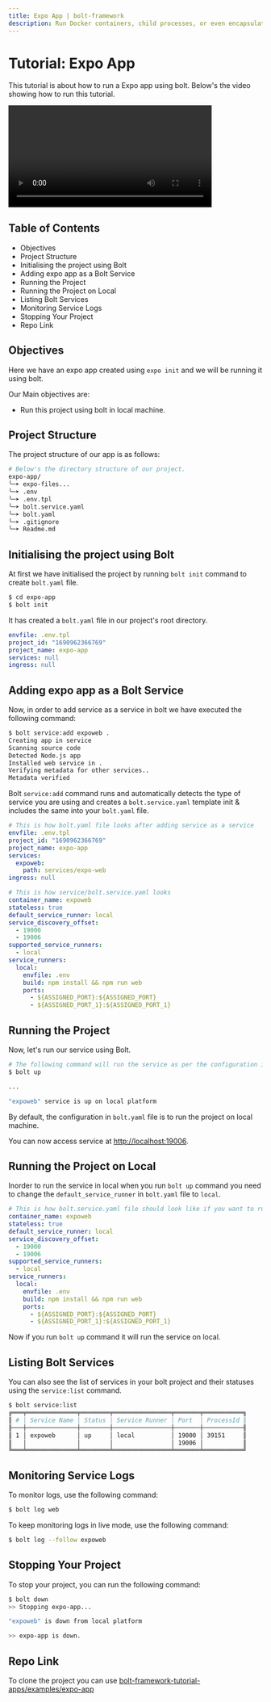 ```yaml
---
title: Expo App | bolt-framework
description: Run Docker containers, child processes, or even encapsulate your entire project within a VM, all under one unified API.
---
```



<Meta title="Tutorials/Expo App" />

# Tutorial: Expo App

This tutorial is about how to run a Expo app using bolt. Below's the video showing how to run this tutorial.

<AppProvider>
  <Box>
    <video controls width="80%">
      <source
        src="https://static.gluestack.io/assets/expo-app.mp4"
        type="video/mp4"
      />
      Your browser does not support the video tag.
    </video>
  </Box>
</AppProvider>

## Table of Contents

- Objectives
- Project Structure
- Initialising the project using Bolt
- Adding expo app as a Bolt Service
- Running the Project
- Running the Project on Local
- Listing Bolt Services
- Monitoring Service Logs
- Stopping Your Project
- Repo Link

## Objectives

Here we have an expo app created using `expo init` and we will be running it using bolt.

Our Main objectives are:

- Run this project using bolt in local machine.

## Project Structure

The project structure of our app is as follows:

```bash
# Below's the directory structure of our project.
expo-app/
╰─➤ expo-files...
╰─➤ .env
╰─➤ .env.tpl
╰─➤ bolt.service.yaml
╰─➤ bolt.yaml
╰─➤ .gitignore
╰─➤ Readme.md
```

## Initialising the project using Bolt

At first we have initialised the project by running `bolt init` command to create `bolt.yaml` file.

```bash
$ cd expo-app
$ bolt init
```

It has created a `bolt.yaml` file in our project's root directory.

```yaml
envfile: .env.tpl
project_id: "1690962366769"
project_name: expo-app
services: null
ingress: null
```

## Adding expo app as a Bolt Service

Now, in order to add service as a service in bolt we have executed the following command:

```bash
$ bolt service:add expoweb .
Creating app in service
Scanning source code
Detected Node.js app
Installed web service in .
Verifying metadata for other services..
Metadata verified
```

Bolt `service:add` command runs and automatically detects the type of service you are using and creates a `bolt.service.yaml` template init & includes the same into your `bolt.yaml` file.

```yaml
# This is how bolt.yaml file looks after adding service as a service
envfile: .env.tpl
project_id: "1690962366769"
project_name: expo-app
services:
  expoweb:
    path: services/expo-web
ingress: null
```

```yaml
# This is how service/bolt.service.yaml looks
container_name: expoweb
stateless: true
default_service_runner: local
service_discovery_offset: 
  - 19000
  - 19006
supported_service_runners:
  - local
service_runners:
  local:
    envfile: .env
    build: npm install && npm run web
    ports:
      - ${ASSIGNED_PORT}:${ASSIGNED_PORT}
      - ${ASSIGNED_PORT_1}:${ASSIGNED_PORT_1}
```

## Running the Project

Now, let's run our service using Bolt.

```bash
# The following command will run the service as per the configuration in bolt.yaml file
$ bolt up

...

"expoweb" service is up on local platform
```

By default, the configuration in `bolt.yaml` file is to run the project on local machine.

You can now access service at [http://localhost:19006](http://localhost:19006).

## Running the Project on Local

Inorder to run the service in local when you run `bolt up` command you need to change the `default_service_runner` in `bolt.yaml` file to `local`.

```yaml
# This is how bolt.service.yaml file should look like if you want to run the service on local
container_name: expoweb
stateless: true
default_service_runner: local
service_discovery_offset: 
  - 19000
  - 19006
supported_service_runners:
  - local
service_runners:
  local:
    envfile: .env
    build: npm install && npm run web
    ports:
      - ${ASSIGNED_PORT}:${ASSIGNED_PORT}
      - ${ASSIGNED_PORT_1}:${ASSIGNED_PORT_1}
```

Now if you run `bolt up` command it will run the service on local.

## Listing Bolt Services

You can also see the list of services in your bolt project and their statuses using the `service:list` command.

```bash
$ bolt service:list
╔═══╤══════════════╤════════╤════════════════╤═══════╤═══════════╗
║ # │ Service Name │ Status │ Service Runner │ Port  │ ProcessId ║
╟───┼──────────────┼────────┼────────────────┼───────┼───────────╢
║ 1 │ expoweb      │ up     │ local          │ 19000 │ 39151     ║
║   │              │        │                │ 19006 │           ║
╚═══╧══════════════╧════════╧════════════════╧═══════╧═══════════╝
```

## Monitoring Service Logs

To monitor logs, use the following command:

```bash
$ bolt log web
```

To keep monitoring logs in live mode, use the following command:

```bash
$ bolt log --follow expoweb
```

## Stopping Your Project

To stop your project, you can run the following command:

```bash
$ bolt down
>> Stopping expo-app...

"expoweb" is down from local platform

>> expo-app is down.
```

## Repo Link

To clone the project you can use [bolt-framework-tutorial-apps/examples/expo-app](https://github.com/gluestack/bolt-framework-tutorial-apps/tree/main/examples/expo-app)
